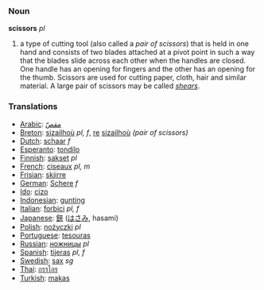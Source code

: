 ===Noun===

'''scissors''' ''pl''

#a type of cutting tool (also called a ''pair of scissors'') that is held in one hand and  consists of two blades attached at a pivot point in such a way that the blades slide across each other when the handles are closed. One handle has an opening for fingers and the other has an opening for the thumb. Scissors are used for cutting paper, cloth, hair and similar material. A large pair of scissors may be called ''[[shears]]''.

=== Translations ===
*[[Arabic]]: [[مقصّ]]
*[[Breton]]: [[sizailhoù]] ''pl, f'', [[re]] [[sizailhoù]] ''(pair of scissors)''
*[[Dutch]]: [[schaar]] ''f''
*[[Esperanto]]: [[tondilo]]
*[[Finnish]]: [[sakset]] ''pl''
*[[French]]: [[ciseaux]] ''pl, m''
*[[Frisian]]: [[skjirre]]
*[[German]]: [[Schere]] ''f''
*[[Ido]]: [[cizo]]
*[[Indonesian]]: [[gunting]]
*[[Italian]]: [[forbici]] ''pl, f''
*[[Japanese]]: [[鋏]] ([[はさみ]], hasami)
*[[Polish]]: [[nożyczki]] ''pl''
*[[Portuguese]]: [[tesouras]]
*[[Russian]]: [[ножницы]] ''pl''
*[[Spanish]]: [[tijeras]] ''pl, f''
*[[Swedish]]: [[sax]] ''sg''
*[[Thai]]: [[กรรไกร]]
*[[Turkish]]: [[makas]]
